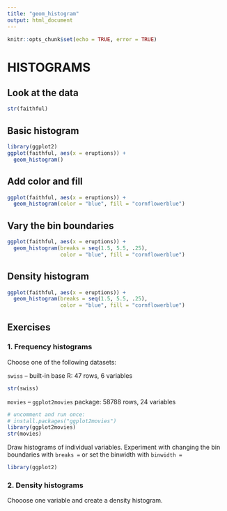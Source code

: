 ```yaml
---
title: "geom_histogram"
output: html_document
---
```


```r
knitr::opts_chunk$set(echo = TRUE, error = TRUE)
```

# HISTOGRAMS

## Look at the data

```r
str(faithful)
```

## Basic histogram

```r
library(ggplot2)
ggplot(faithful, aes(x = eruptions)) +
  geom_histogram()
```

## Add color and fill

```r
ggplot(faithful, aes(x = eruptions)) +
  geom_histogram(color = "blue", fill = "cornflowerblue")
```

## Vary the bin boundaries

```r
ggplot(faithful, aes(x = eruptions)) +
  geom_histogram(breaks = seq(1.5, 5.5, .25),
                 color = "blue", fill = "cornflowerblue")
```

## Density histogram

```r
ggplot(faithful, aes(x = eruptions)) +
  geom_histogram(breaks = seq(1.5, 5.5, .25),
                 color = "blue", fill = "cornflowerblue")
```

## Exercises

### 1. Frequency histograms

Choose one of the following datasets:

`swiss` -- built-in base R: 47 rows, 6 variables

```r
str(swiss)
```

`movies` -- `ggplot2movies` package: 58788 rows, 24 variables

```r
# uncomment and run once:
# install.packages("ggplot2movies")
library(ggplot2movies)
str(movies)
```

Draw histograms of individual variables. Experiment with changing the bin boundaries with `breaks =` or set the binwidth with `binwidth = `

```r
library(ggplot2)
```

### 2. Density histograms

Chooose one variable and create a density histogram.

```r

```

